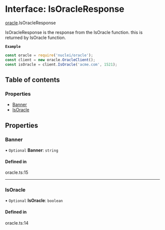 # Interface: IsOracleResponse

[oracle](/templates/protocols/javascript/modules/oracle).IsOracleResponse

IsOracleResponse is the response from the IsOracle function.
this is returned by IsOracle function.

**`Example`**

```javascript
const oracle = require('nuclei/oracle');
const client = new oracle.OracleClient();
const isOracle = client.IsOracle('acme.com', 1521);
```

## Table of contents

### Properties

- [Banner](/templates/protocols/javascript/modules/oracle.IsOracleResponse#banner)
- [IsOracle](/templates/protocols/javascript/modules/oracle.IsOracleResponse#isoracle)

## Properties

### Banner

• `Optional` **Banner**: `string`

#### Defined in

oracle.ts:15

___

### IsOracle

• `Optional` **IsOracle**: `boolean`

#### Defined in

oracle.ts:14
